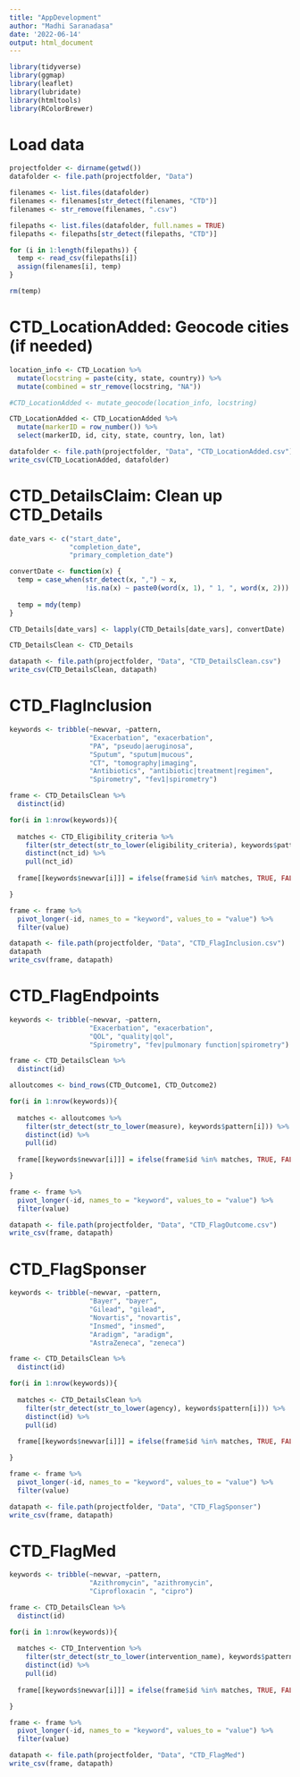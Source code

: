 ```yaml
---
title: "AppDevelopment"
author: "Madhi Saranadasa"
date: '2022-06-14'
output: html_document
---
```


```r

library(tidyverse)
library(ggmap)
library(leaflet)
library(lubridate)
library(htmltools)
library(RColorBrewer)

```

# Load data

```r

projectfolder <- dirname(getwd())
datafolder <- file.path(projectfolder, "Data")

filenames <- list.files(datafolder)
filenames <- filenames[str_detect(filenames, "CTD")]
filenames <- str_remove(filenames, ".csv")

filepaths <- list.files(datafolder, full.names = TRUE)
filepaths <- filepaths[str_detect(filepaths, "CTD")]

for (i in 1:length(filepaths)) {
  temp <- read_csv(filepaths[i])
  assign(filenames[i], temp)
}

rm(temp)

```

# CTD_LocationAdded: Geocode cities (if needed)

```r

location_info <- CTD_Location %>%
  mutate(locstring = paste(city, state, country)) %>%
  mutate(combined = str_remove(locstring, "NA")) 

#CTD_LocationAdded <- mutate_geocode(location_info, locstring)

CTD_LocationAdded <- CTD_LocationAdded %>%
  mutate(markerID = row_number()) %>%
  select(markerID, id, city, state, country, lon, lat)

datafolder <- file.path(projectfolder, "Data", "CTD_LocationAdded.csv")
write_csv(CTD_LocationAdded, datafolder)

```

# CTD_DetailsClaim: Clean up CTD_Details

```r

date_vars <- c("start_date",
               "completion_date",
               "primary_completion_date")

convertDate <- function(x) {
  temp = case_when(str_detect(x, ",") ~ x,
                   !is.na(x) ~ paste0(word(x, 1), " 1, ", word(x, 2)))
  
  temp = mdy(temp)
}

CTD_Details[date_vars] <- lapply(CTD_Details[date_vars], convertDate)

CTD_DetailsClean <- CTD_Details

datapath <- file.path(projectfolder, "Data", "CTD_DetailsClean.csv")
write_csv(CTD_DetailsClean, datapath)

```

# CTD_FlagInclusion

```r

keywords <- tribble(~newvar, ~pattern,
                    "Exacerbation", "exacerbation",
                    "PA", "pseudo|aeruginosa",
                    "Sputum", "sputum|mucous",
                    "CT", "tomography|imaging",
                    "Antibiotics", "antibiotic|treatment|regimen",
                    "Spirometry", "fev1|spirometry")

frame <- CTD_DetailsClean %>%
  distinct(id)

for(i in 1:nrow(keywords)){
  
  matches <- CTD_Eligibility_criteria %>%
    filter(str_detect(str_to_lower(eligibility_criteria), keywords$pattern[i])) %>%
    distinct(nct_id) %>%
    pull(nct_id)
  
  frame[[keywords$newvar[i]]] = ifelse(frame$id %in% matches, TRUE, FALSE)

}

frame <- frame %>% 
  pivot_longer(-id, names_to = "keyword", values_to = "value") %>%
  filter(value)

datapath <- file.path(projectfolder, "Data", "CTD_FlagInclusion.csv")
datapath
write_csv(frame, datapath)

```

# CTD_FlagEndpoints

```r

keywords <- tribble(~newvar, ~pattern,
                    "Exacerbation", "exacerbation",
                    "QOL", "quality|qol",
                    "Spirometry", "fev|pulmonary function|spirometry")

frame <- CTD_DetailsClean %>%
  distinct(id)

alloutcomes <- bind_rows(CTD_Outcome1, CTD_Outcome2)

for(i in 1:nrow(keywords)){
  
  matches <- alloutcomes %>%
    filter(str_detect(str_to_lower(measure), keywords$pattern[i])) %>%
    distinct(id) %>%
    pull(id)
  
  frame[[keywords$newvar[i]]] = ifelse(frame$id %in% matches, TRUE, FALSE)

}

frame <- frame %>% 
  pivot_longer(-id, names_to = "keyword", values_to = "value") %>%
  filter(value)

datapath <- file.path(projectfolder, "Data", "CTD_FlagOutcome.csv")
write_csv(frame, datapath)

```

# CTD_FlagSponser

```r

keywords <- tribble(~newvar, ~pattern,
                    "Bayer", "bayer",
                    "Gilead", "gilead",
                    "Novartis", "novartis",
                    "Insmed", "insmed",
                    "Aradigm", "aradigm",
                    "AstraZeneca", "zeneca")

frame <- CTD_DetailsClean %>%
  distinct(id)

for(i in 1:nrow(keywords)){
  
  matches <- CTD_DetailsClean %>%
    filter(str_detect(str_to_lower(agency), keywords$pattern[i])) %>%
    distinct(id) %>%
    pull(id)
  
  frame[[keywords$newvar[i]]] = ifelse(frame$id %in% matches, TRUE, FALSE)

}

frame <- frame %>% 
  pivot_longer(-id, names_to = "keyword", values_to = "value") %>%
  filter(value)

datapath <- file.path(projectfolder, "Data", "CTD_FlagSponser")
write_csv(frame, datapath)

```

# CTD_FlagMed

```r

keywords <- tribble(~newvar, ~pattern,
                    "Azithromycin", "azithromycin",
                    "Ciprofloxacin ", "cipro")

frame <- CTD_DetailsClean %>%
  distinct(id)

for(i in 1:nrow(keywords)){
  
  matches <- CTD_Intervention %>%
    filter(str_detect(str_to_lower(intervention_name), keywords$pattern[i])) %>%
    distinct(id) %>%
    pull(id)
  
  frame[[keywords$newvar[i]]] = ifelse(frame$id %in% matches, TRUE, FALSE)

}

frame <- frame %>% 
  pivot_longer(-id, names_to = "keyword", values_to = "value") %>%
  filter(value)

datapath <- file.path(projectfolder, "Data", "CTD_FlagMed")
write_csv(frame, datapath)

```
